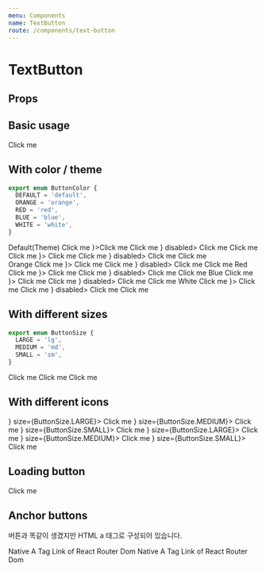 ```yaml
---
menu: Components
name: TextButton
route: /components/text-button
---
```



# TextButton

## Props

<PropsTable of={TextButton} />

## Basic usage

<Playground>
  <TextButton>Click me</TextButton>
</Playground>

## With color / theme

```ts
export enum ButtonColor {
  DEFAULT = 'default',
  ORANGE = 'orange',
  RED = 'red',
  BLUE = 'blue',
  WHITE = 'white',
}
```

<Playground>
  Default(Theme)
  <PlayGroundContainer>
    <TextButton>Click me</TextButton>
    <TextButton leftIcon={<Icon.Add />}>Click me</TextButton>
    <TextButton disabled>Click me</TextButton>
    <TextButton leftIcon={<Icon.Add />} disabled>
      Click me
    </TextButton>
    <TextButton loading>Click me</TextButton>
  </PlayGroundContainer>
  <PlayGroundContainer theme={Theme.dark}>
    <TextButton theme={Theme.dark}>Click me</TextButton>
    <TextButton theme={Theme.dark} leftIcon={<Icon.Add />}>
      Click me
    </TextButton>
    <TextButton theme={Theme.dark} disabled>
      Click me
    </TextButton>
    <TextButton theme={Theme.dark} leftIcon={<Icon.Add />} disabled>
      Click me
    </TextButton>
    <TextButton theme={Theme.dark} loading>
      Click me
    </TextButton>
  </PlayGroundContainer>
  <br />
  Orange
  <PlayGroundContainer>
    <TextButton color={ButtonColor.ORANGE}>Click me</TextButton>
    <TextButton color={ButtonColor.ORANGE} leftIcon={<Icon.Add />}>
      Click me
    </TextButton>
    <TextButton color={ButtonColor.ORANGE} disabled>
      Click me
    </TextButton>
    <TextButton color={ButtonColor.ORANGE} leftIcon={<Icon.Add />} disabled>
      Click me
    </TextButton>
    <TextButton color={ButtonColor.ORANGE} loading>
      Click me
    </TextButton>
  </PlayGroundContainer>
  Red
  <PlayGroundContainer>
    <TextButton color={ButtonColor.RED}>Click me</TextButton>
    <TextButton color={ButtonColor.RED} leftIcon={<Icon.Add />}>
      Click me
    </TextButton>
    <TextButton color={ButtonColor.RED} disabled>
      Click me
    </TextButton>
    <TextButton color={ButtonColor.RED} leftIcon={<Icon.Add />} disabled>
      Click me
    </TextButton>
    <TextButton color={ButtonColor.RED} loading>
      Click me
    </TextButton>
  </PlayGroundContainer>
  Blue
  <PlayGroundContainer>
    <TextButton color={ButtonColor.BLUE}>Click me</TextButton>
    <TextButton color={ButtonColor.BLUE} leftIcon={<Icon.Add />}>
      Click me
    </TextButton>
    <TextButton color={ButtonColor.BLUE} disabled>
      Click me
    </TextButton>
    <TextButton color={ButtonColor.BLUE} leftIcon={<Icon.Add />} disabled>
      Click me
    </TextButton>
    <TextButton color={ButtonColor.BLUE} loading>
      Click me
    </TextButton>
  </PlayGroundContainer>
  White
  <PlayGroundContainer theme={Theme.dark}>
    <TextButton color={ButtonColor.WHITE}>Click me</TextButton>
    <TextButton color={ButtonColor.WHITE} leftIcon={<Icon.Add />}>
      Click me
    </TextButton>
    <TextButton color={ButtonColor.WHITE} disabled>
      Click me
    </TextButton>
    <TextButton color={ButtonColor.WHITE} leftIcon={<Icon.Add />} disabled>
      Click me
    </TextButton>
    <TextButton color={ButtonColor.WHITE} loading>
      Click me
    </TextButton>
  </PlayGroundContainer>
</Playground>

## With different sizes

```ts
export enum ButtonSize {
  LARGE = 'lg',
  MEDIUM = 'md',
  SMALL = 'sm',
}
```

<Playground>
  <PlayGroundContainer>
    <TextButton size={ButtonSize.LARGE}>Click me</TextButton>
    <TextButton size={ButtonSize.MEDIUM}>Click me</TextButton>
    <TextButton size={ButtonSize.SMALL}>Click me</TextButton>
  </PlayGroundContainer>
</Playground>

## With different icons

<Playground>
  <PlayGroundContainer>
    <TextButton leftIcon={<Icon.Heart />} size={ButtonSize.LARGE}>
      Click me
    </TextButton>
    <TextButton leftIcon={<Icon.Heart />} size={ButtonSize.MEDIUM}>
      Click me
    </TextButton>
    <TextButton leftIcon={<Icon.Heart />} size={ButtonSize.SMALL}>
      Click me
    </TextButton>
  </PlayGroundContainer>
  <PlayGroundContainer>
    <TextButton rightIcon={<Icon.HeartOutline />} size={ButtonSize.LARGE}>
      Click me
    </TextButton>
    <TextButton rightIcon={<Icon.HeartOutline />} size={ButtonSize.MEDIUM}>
      Click me
    </TextButton>
    <TextButton rightIcon={<Icon.HeartOutline />} size={ButtonSize.SMALL}>
      Click me
    </TextButton>
  </PlayGroundContainer>
</Playground>

## Loading button

<Playground>
  <TextButton loading>Click me</TextButton>
</Playground>

## Anchor buttons

버튼과 똑같이 생겼지만 HTML a 태그로 구성되어 있습니다.

<Playground>
  <PlayGroundContainer>
    <TextButton href="/" target="_blank">
      Native A Tag
    </TextButton>
    <TextButton to="/" target="_blank">
      Link of React Router Dom
    </TextButton>
  </PlayGroundContainer>
  <PlayGroundContainer>
    <TextButton href="/" target="_blank" disabled>
      Native A Tag
    </TextButton>
    <TextButton to="/" target="_blank" disabled>
      Link of React Router Dom
    </TextButton>
  </PlayGroundContainer>
</Playground>
